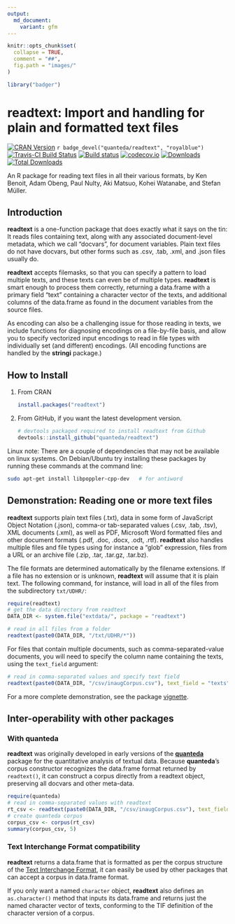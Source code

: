 ```yaml
---
output:
  md_document:
    variant: gfm
---
```


<!-- README.md is generated from README.Rmd. Please edit that file -->

```r
knitr::opts_chunk$set(
  collapse = TRUE,
  comment = "##",
  fig.path = "images/"
)
```
```r
library("badger")
```
# readtext: Import and handling for plain and formatted text files

[![CRAN Version](http://www.r-pkg.org/badges/version/readtext)](https://CRAN.R-project.org/package=readtext)
`r badge_devel("quanteda/readtext", "royalblue")`
[![Travis-CI Build Status](https://travis-ci.org/quanteda/readtext.svg?branch=master)](https://travis-ci.org/quanteda/readtext)
[![Build status](https://ci.appveyor.com/api/projects/status/x6dtvh2m7mj3b026/branch/master?svg=true)](https://ci.appveyor.com/project/quanteda/readtext)
[![codecov.io](https://codecov.io/github/quanteda/readtext/coverage.svg?branch=master)][1]
[![Downloads](http://cranlogs.r-pkg.org/badges/readtext)](https://CRAN.R-project.org/package=readtext)
[![Total Downloads](https://cranlogs.r-pkg.org/badges/grand-total/readtext?color=orange)](https://CRAN.R-project.org/package=readtext)


[1]: https://codecov.io/gh/quanteda/readtext/branch/master

An R package for reading text files in all their various formats, by Ken Benoit, Adam Obeng, Paul Nulty, Aki Matsuo, Kohei Watanabe, and Stefan Müller.

## Introduction

**readtext** is a one-function package that does exactly what it says on the tin: It reads files containing text, along with any associated document-level metadata, which we call "docvars", for document variables.  Plain text files do not have docvars, but other forms such as .csv, .tab, .xml, and .json files usually do.  

**readtext** accepts filemasks, so that you can specify a pattern to load multiple texts, and these texts can even be of multiple types.  **readtext** is smart enough to process them correctly, returning a data.frame with a primary field "text" containing a character vector of the texts, and additional columns of the data.frame as found in the document variables from the source files.

As encoding can also be a challenging issue for those reading in texts, we include functions for diagnosing encodings on a file-by-file basis, and allow you to specify vectorized input encodings to read in file types with individually set (and different) encodings.  (All encoding functions are handled by the **stringi** package.)

## How to Install


1.  From CRAN

    ```r
    install.packages("readtext")
    ```

2.  From GitHub, if you want the latest development version.

    ```r
    # devtools packaged required to install readtext from Github 
    devtools::install_github("quanteda/readtext") 
    ```

Linux note: There are a couple of dependencies that may not be available on linux systems. On Debian/Ubuntu try installing these packages by running these commands at the command line:

```bash
sudo apt-get install libpoppler-cpp-dev   # for antiword
```

## Demonstration: Reading one or more text files

**readtext** supports plain text files (.txt), data in some form of JavaScript Object Notation (.json), comma-or tab-separated values (.csv, .tab, .tsv), XML documents (.xml), as well as PDF, Microsoft Word formatted files and other document formats (.pdf, .doc, .docx, .odt, .rtf). **readtext** also handles multiple files and file types using for instance a "glob" expression, files from a URL or an archive file (.zip, .tar, .tar.gz, .tar.bz).

The file formats are determined automatically by the filename extensions.  If a file has no extension or is unknown, **readtext** will assume that it is plain text.  The following command, for instance, will load in all of the files from the subdirectory `txt/UDHR/`:

```r
require(readtext)
# get the data directory from readtext
DATA_DIR <- system.file("extdata/", package = "readtext")

# read in all files from a folder
readtext(paste0(DATA_DIR, "/txt/UDHR/*"))
```

For files that contain multiple documents, such as comma-separated-value documents, you will need to specify the column name containing the texts, using the `text_field` argument:

```r
# read in comma-separated values and specify text field
readtext(paste0(DATA_DIR, "/csv/inaugCorpus.csv"), text_field = "texts")
```

For a more complete demonstration, see the package [vignette](https://readtext.quanteda.io/articles/readtext_vignette.html).

## Inter-operability with other packages

### With **quanteda**

**readtext** was originally developed in early versions of the [**quanteda**](http:/github.com/quanteda/quanteda) package for the quantitative analysis of textual data. Because **quanteda**'s corpus constructor recognizes the data.frame format returned by `readtext()`, it can construct a corpus directly from a readtext object, preserving all docvars and other meta-data.

```r
require(quanteda)
# read in comma-separated values with readtext
rt_csv <- readtext(paste0(DATA_DIR, "/csv/inaugCorpus.csv"), text_field = "texts")
# create quanteda corpus
corpus_csv <- corpus(rt_csv)
summary(corpus_csv, 5)
```

### Text Interchange Format compatibility

**readtext** returns a data.frame that is formatted as per the corpus structure of the [Text Interchange Format](https://github.com/ropensci/tif), it can easily be used by other packages that can accept a corpus in data.frame format.  

If you only want a named `character` object, **readtext** also defines an `as.character()` method that inputs its data.frame and returns just the named character vector of texts, conforming to the TIF definition of the character version of a corpus.
